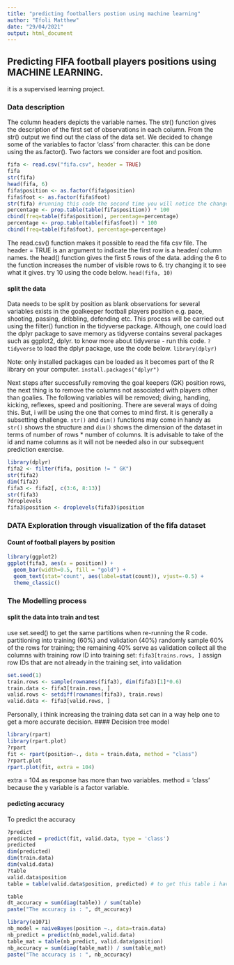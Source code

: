 ```yaml
---
title: "predicting footballers postion using machine learning"
author: "Efoli Matthew"
date: "29/04/2021"
output: html_document
---
```


## Predicting FIFA football players positions using MACHINE LEARNING.
it is a supervised learning project.

###  Data description
The column headers depicts the variable names. The str() function gives the description of the first set of observations in each column. From the str() output we find out the class of the data set.
We decided to change some of the variables to factor 'class' from character. this can be done using the as.factor(). Two factors we consider are foot and position.

```r
fifa <- read.csv("fifa.csv", header = TRUE)
fifa
str(fifa)
head(fifa, 6)
fifa$position <- as.factor(fifa$position)
fifa$foot <- as.factor(fifa$foot)
str(fifa) #running this code the second time you will notice the change in the selected variables to be converted to factors
percentage <- prop.table(table(fifa$position)) * 100
cbind(freq=table(fifa$position), percentage=percentage)
percentage <- prop.table(table(fifa$foot)) * 100
cbind(freq=table(fifa$foot), percentage=percentage)
```
The read.csv() function makes it possible to read the fifa csv file. The header = TRUE is an argument to indicate the first row is a header/ column names.
the head() function gives the first 5 rows of the data. adding the 6 to the function increases the number of visible rows to 6.
try changing it to see what it gives. try 10 using the code below.
`head(fifa, 10)`


#### split the data 
Data needs to be split by position as blank observations for several variables exists in the goalkeeper football players position e.g. pace, shooting, passing, dribbling, defending etc.
This process will be carried out using the filter() function in the tidyverse package. Although, one could load the dplyr package to save memory as tidyverse contains several packages such as ggplot2, dplyr. to know more about tidyverse - run this code.
`?tidyverse`
to load the dplyr package, use the code below. 
`library(dplyr)`

Note: only installed packages can be loaded as it becomes part of the R library on your computer. 
`install.packages("dplyr")`

Next steps after successfully removing the goal keepers (GK) position rows, the next thing is to remove the columns not associated with players other than goalies.
The following variables  will be removed; diving, handling, kicking, reflexes, speed and positioning. There are several ways of doing this. But, i will be using the one that comes to mind first. it is generally a subsetting challenge. `str()` and `dim()` functions may come in handy as `str()` shows the structure and `dim()` shows the dimension of the dataset in terms of number of rows * number of columns.
It is advisable to take of the id and name columns as it will not be needed also  in our subsequent prediction exercise.

```r
library(dplyr)
fifa2 <- filter(fifa, position != " GK")
str(fifa2)
dim(fifa2)
fifa3 <- fifa2[, c(3:6, 8:13)]
str(fifa3)
?droplevels
fifa3$position <- droplevels(fifa3)$position
```


### DATA Exploration through visualization of the fifa dataset

#### Count of football players by position

```r
library(ggplot2)
ggplot(fifa3, aes(x = position)) +
  geom_bar(width=0.5, fill = "gold") +
  geom_text(stat='count', aes(label=stat(count)), vjust=-0.5) +
  theme_classic()


```

### The Modelling process

#### split the data into train and test
use set.seed() to get the same partitions when re-running the R code.
partitioning into training (60%) and validation (40%)
randomly sample 60% of the rows for training; the remaining 40% serve as validation
collect all the columns with training row ID into training set: `fifa3[trains.rows, ]`
assign row IDs that are not already in the training set, into validation



```r
set.seed(1)
train.rows <- sample(rownames(fifa3), dim(fifa3)[1]*0.6)
train.data <- fifa3[train.rows, ]
valid.rows <- setdiff(rownames(fifa3), train.rows)
valid.data <- fifa3[valid.rows, ]
```
Personally, i think increasing the training data set can in a way help one to get a more accurate decision.
#### Decision tree model
```r
library(rpart)
library(rpart.plot)
?rpart
fit <- rpart(position~., data = train.data, method = "class")
?rpart.plot
rpart.plot(fit, extra = 104)
```
extra = 104 as response has more than two variables.
method = 'class' because the y variable is a factor variable.

#### pedicting accuracy

To predict the accuracy 
```r
?predict
predicted = predict(fit, valid.data, type = 'class')
predicted
dim(predicted)
dim(train.data)
dim(valid.data)
?table
valid.data$position
table = table(valid.data$position, predicted) # to get this table i have to write a code that selects the possible position based on high probability. Adding the type = 'class' argument to the predict() fuction makes it possible to do that.

table
dt_accuracy = sum(diag(table)) / sum(table)
paste("The accuracy is : ", dt_accuracy)

```

```r
library(e1071)
nb_model = naiveBayes(position ~., data=train.data)
nb_predict = predict(nb_model,valid.data)
table_mat = table(nb_predict, valid.data$position)
nb_accuracy = sum(diag(table_mat)) / sum(table_mat)
paste("The accuracy is : ", nb_accuracy)
```

```r

```

